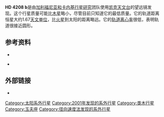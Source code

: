 {{Planetbox begin
| name=HD 4208 b
}}
{{Planetbox star
| star=[[HD_4208|HD 4208]]
| constell=[[玉夫座|玉夫座]]
| RA={{RA|00|44|26.65}}
| DEC={{DEC|–26|30|56.45}}
| appmag_v=7.79
| dist_ly=106.6
| dist_pc=32.70
| class=G5V
}}
{{Planetbox orbit
| semimajor=1.650±0.096
| semimajor_gigameter = 246.8
| periastron = 1.564
| periastron_gigameter = 234.0
| apastron = 1.736
| apastron_gigameter = 259.7
| eccentricity=0.052±0.040
| period=828.0±8.1
| period_year = 2.267
| speed = 21.75
| arg_peri=345
| t_peri=2,451,040<br/>±120
| semi-amp=19.06±0.73
}}
{{Planetbox character
| mass=>0.804±0.073
}}
{{Planetbox discovery
| discovery_date=2001年10月15日
| discovery_method=[[多普勒光谱学|多普勒光谱学]]
| discovery_site=[[里克-卡内基系外行星研究|里克-卡内基系外行星研究]]
| discoverers=[[史蒂文·沃格特|史蒂文·沃格特]]、[[保罗·巴特勒|保罗·巴特勒]]、<br>[[杰佛瑞·马西|杰佛瑞·马西]]等人
| discovery_status=已出版
}}
{{Planetbox reference
| star = HD+4208
| planet = b
}}
{{Planetbox end}}

'''HD 4208 b'''是由[[加利福尼亚和卡内基行星研究|加利福尼亚和卡内基行星研究]]团队使用[[凯克天文台|凯克天文台]]的望远镜发现。这个行星质量可能比[[木星|木星]]略小，尽管目前只知道它的最低质量。它的轨道距离恒星大约1.67[[天文单位|天文单位]]，比[[火星|火星]]到太阳的距离略远。它的[[轨道离心率|轨道离心率]]很低，表明轨道很接近圆形。

== 参考资料 ==
* {{cite journal | url=http://www.iop.org/EJ/article/0004-637X/568/1/352/54961.html | title=Ten Low-Mass Companions from the Keck Precision Velocity Survey | journal=[[The_Astrophysical_Journal|The Astrophysical Journal]] | volume=568 | issue=1 | year=2002 | pages=352–362 | doi=10.1086/338768 | last1=Vogt | first1=Steven S. | last2=Butler | first2=R. Paul | last3=Marcy | first3=Geoffrey W. | last4=Fischer | first4=Debra A. | last5=Pourbaix | first5=Dimitri | last6=Apps | first6=Kevin | last7=Laughlin | first7=Gregory | display-authors=1 | bibcode=2002ApJ...568..352V | arxiv=astro-ph/0110378 | access-date=2012-03-03 | archive-date=2019-12-07 | archive-url=https://web.archive.org/web/20191207151339/http://www.iop.org/EJ/article/0004-637X/568/1/352/54961.html }}

* {{cite journal | url=http://www.iop.org/EJ/article/0004-637X/646/1/505/64046.html | title=Catalog of Nearby Exoplanets | journal=The Astrophysical Journal | volume=646 | issue=1 | pages=505–522 | year=2006 | doi=10.1086/504701 | last1=Butler | first1=R. P. | last2=Wright | first2=J. T. | last3=Marcy | first3=G. W. | last4=Fischer | first4=D. A. | last5=Vogt | first5=S. S. | last6=Tinney | first6=C. G. | last7=Jones | first7=H. R. A. | last8=Carter | first8=B. D. | last9=Johnson | first9=J. A. | display-authors=1 | bibcode=2006ApJ...646..505B | arxiv=astro-ph/0607493 | access-date=2012-03-03 | archive-date=2009-05-02 | archive-url=https://www.webcitation.org/5gTrfcenD?url=http://www.iop.org/EJ/article/0004-637X/646/1/505/64046.html }}

== 外部链接 ==
* {{cite web | url=http://media4.obspm.fr/exoplanets/base/etoile.php?nom=HD+4208 | title=HD 4208 | work=Exoplanets | access-date=2009-06-21 | archive-url=https://web.archive.org/web/20091125000641/http://media4.obspm.fr/exoplanets/base/etoile.php?nom=HD+4208# | archive-date=2009-11-25 | dead-url=yes }}
{{Sky|00|44|26.65|-|26|30|56.45|106.6}}

{{DEFAULTSORT:Hd 4208 B}}
[[Category:太阳系外行星|Category:太阳系外行星]]
[[Category:2001年发现的系外行星|Category:2001年发现的系外行星]]
[[Category:类木行星|Category:类木行星]]
[[Category:玉夫座|Category:玉夫座]]
[[Category:径向速度法发现的系外行星|Category:径向速度法发现的系外行星]]